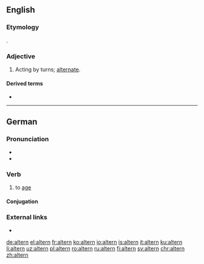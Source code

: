 {{also|Altern|Al­tern}}
==English==

===Etymology===
{{etyl|la|en}} {{lena}} {{m|la|alternus}}.

===Adjective===
{{en-adj|-}}

# Acting by turns; [[alternate]].
#: {{rfquotek|Milton}}

====Derived terms====
* {{l|en|altern base}}

{{Webster 1913}}

----

==German==

===Pronunciation===
* {{IPA|/ˈʔaltɐn/|lang=de}}
* {{audio|De-at-altern.ogg|Audio (Austria)|lang=de}}

===Verb===
{{de-verb-weak|altert|alterte|gealtert|auxiliary=sein}}

# to [[age]]

====Conjugation====
{{de-conj-weak-ern|alt|gealtert|s}}

===External links===
* {{R:Duden}}

[[de:altern]]
[[el:altern]]
[[fr:altern]]
[[ko:altern]]
[[io:altern]]
[[is:altern]]
[[it:altern]]
[[ku:altern]]
[[li:altern]]
[[uz:altern]]
[[pl:altern]]
[[ro:altern]]
[[ru:altern]]
[[fi:altern]]
[[sv:altern]]
[[chr:altern]]
[[zh:altern]]